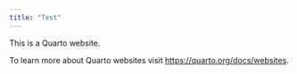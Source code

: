 ```yaml
---
title: "Test"
---
```


This is a Quarto website.

To learn more about Quarto websites visit <https://quarto.org/docs/websites>.
